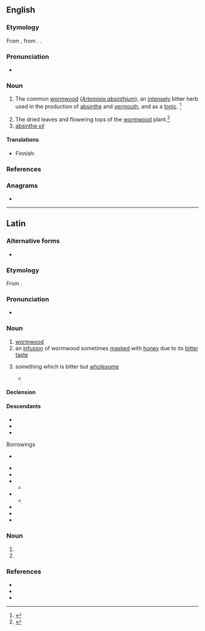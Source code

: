 {{also|Absinthium}}
==English==

===Etymology===
From {{bor|en|la|absinthium}}, from {{der|en|grc|ἀψίνθιον}}. {{doublet|en|absinthe}}.

===Pronunciation===
* {{a|US}} {{IPA|en|/æbˈsɪn.θi.m̩/}}

===Noun===
{{en-noun|-}}

# {{lb|en|now|rare}} The common [[wormwood]] (''[[Artemisia absinthium]]''), an [[intensely]] bitter herb used in the production of [[absinthe]] and [[vermouth]], and as a [[tonic]]. {{defdate|First attested around 1150 to 1350.}}<ref name=SOED>{{R:SOED5|page=9}}</ref>
# The dried leaves and flowering tops of the [[wormwood]] plant.<ref>{{R:MW3 1976|page=5}}</ref>
# [[absinthe oil]]

====Translations====
{{trans-see|''Artemisia absinthium''|wormwood}}

{{trans-top|dried wormwood}}
* Finnish: {{t|fi|[[kuivattu]] [[koiruoho]]}}
{{trans-mid}}
{{trans-bottom}}

{{trans-see|absinthe oil}}

===References===
<references/>

===Anagrams===
* {{anagrams|en|a=abhiimnstu|bismuthian}}

{{c|en|Artemisias|Herbs}}

----

==Latin==

===Alternative forms===
* {{alter|la|apsinthium}}

===Etymology===
From {{bor|la|grc|ἀψίνθιον||wormwood}}.

===Pronunciation===
* {{la-IPA|absinthium}}

===Noun===
{{la-noun|absinthium<2>}}

# [[wormwood]]
# an [[infusion]] of wormwood sometimes [[masked]] with [[honey]] due to its [[bitter]] [[taste]]
# {{lb|la|figuratively}} something which is bitter but [[wholesome]]
#* {{Q|la|Quintilian|Institutio Oratoria|3|1|5|quote=Sed nos veremur ne parum hic liber mellis et '''absinthii''' multum habere videatur|trans=But I fear that this book will have too little sweetness and too much '''wormwood'''.}}

====Declension====
{{la-ndecl|absinthium<2>}}

====Descendants====
* {{desc|dlm|ascianz}}
* {{desctree|it|assenzio}}
* {{desc|es|ajenjo}}
; Borrowings
* {{desc|fr|absinthe}} {{see desc}}
* {{desc|gl|absintio}}
* {{desc|ka|აბზინდა}}
* {{desc|dum|absinthium}}
** {{desc|nl|absint}}
* {{desc|mga|aipsint}}
** {{desc|ga|apsaint}}
* {{desc|nrf|absînthe}}
* {{desc|pt|absíntio}}
* {{desc|es|absintio}}

===Noun===
{{head|la|noun form}}
# {{inflection of|la|absinthium||acc|s}}
# {{inflection of|la|absinthium||voc|s}}

===References===
* {{R:L&S}}
* {{R:du Cange}}
* {{R:Peck}}

{{cln|la|noun forms}}